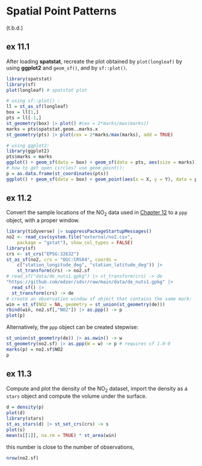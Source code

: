 # Spatial Point Patterns

(t.b.d.)

## ex 11.1

After loading **spatstat**, recreate the plot obtained by `plot(longleaf)` 
by using **ggplot2** and `geom_sf()`, and by `sf::plot()`.

```r
library(spatstat)
library(sf)
plot(longleaf) # spatstat plot

# using sf::plot() :
ll = st_as_sf(longleaf)
box = ll[1,]
pts = ll[-1,]
st_geometry(box) |> plot() #cex = 2*marks/max(marks))
marks = pts$spatstat.geom..marks.x
st_geometry(pts) |> plot(cex = 2*marks/max(marks), add = TRUE)

# using ggplot2:
library(ggplot2)
pts$marks = marks
ggplot() + geom_sf(data = box) + geom_sf(data = pts, aes(size = marks))
# how to get open circles? use geom_point():
p = as.data.frame(st_coordinates(pts))
ggplot() + geom_sf(data = box) + geom_point(aes(x = X, y = Y), data = p, shape = 1, size = 10 * marks / max(marks))
```

## ex 11.2

Convert the sample locations of the NO$_2$ data used in [Chapter
12](https://r-spatial.org/book/12-Interpolation.html) to a `ppp`
object, with a proper window.

```r
library(tidyverse) |> suppressPackageStartupMessages()
no2 <- read_csv(system.file("external/no2.csv", 
    package = "gstat"), show_col_types = FALSE)
library(sf)
crs <- st_crs("EPSG:32632")
st_as_sf(no2, crs = "OGC:CRS84", coords = 
	c("station_longitude_deg", "station_latitude_deg")) |>
	st_transform(crs) -> no2.sf
# read_sf("data/de_nuts1.gpkg") |> st_transform(crs) -> de
"https://github.com/edzer/sdsr/raw/main/data/de_nuts1.gpkg" |> 
  read_sf() |> 
  st_transform(crs) -> de
# create an observation window sf object that contains the same mark:
win = st_sf(NO2 = NA, geometry = st_union(st_geometry(de)))
rbind(win, no2.sf[,"NO2"]) |> as.ppp() -> p
plot(p)
```

Alternatively, the `ppp` object can be created stepwise:
```r
st_union(st_geometry(de)) |> as.owin() -> w
st_geometry(no2.sf) |> as.ppp(W = w) -> p # requires sf 1.0-9
marks(p) = no2.sf$NO2
p
```

## ex 11.3

Compute and plot the density of the NO$_2$ dataset, import the density as a `stars`
object and compute the volume under the surface. 

```r
d = density(p)
plot(d)
library(stars)
st_as_stars(d) |> st_set_crs(crs) -> s
plot(s)
mean(s[[1]], na.rm = TRUE) * st_area(win)
```
this number is close to the number of observations, 
```r
nrow(no2.sf)
```
